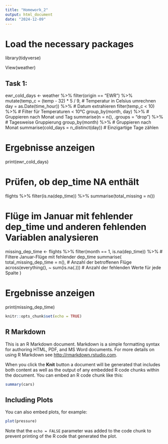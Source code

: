 ```yaml
---
title: "Homework_2"
output: html_document
date: "2024-12-09"
---
```

# Load the necessary packages
library(tidyverse)

View(weather)


## Task 1:
ewr_cold_days <- weather %>%
  filter(origin == "EWR") %>%
  mutate(temp_c = (temp - 32) * 5 / 9,      # Temperatur in Celsius umrechnen
         day = as.Date(time_hour)) %>%      # Datum extrahieren
  filter(temp_c < 10) %>%                   # Filter für Temperaturen < 10°C
  group_by(month, day) %>%                  # Gruppieren nach Monat und Tag
  summarise(n = n(), .groups = "drop") %>%  # Tagesweise Gruppierung
  group_by(month) %>%                       # Gruppieren nach Monat
  summarise(cold_days = n_distinct(day))    # Einzigartige Tage zählen

# Ergebnisse anzeigen
print(ewr_cold_days)

# Prüfen, ob dep_time NA enthält
flights %>%
  filter(is.na(dep_time)) %>%
  summarise(total_missing = n())

# Flüge im Januar mit fehlender dep_time und anderen fehlenden Variablen analysieren
missing_dep_time <- flights %>%
  filter(month == 1, is.na(dep_time)) %>%     # Filtere Januar-Flüge mit fehlender dep_time
  summarise(
    total_missing_dep_time = n(),            # Anzahl der betroffenen Flüge
    across(everything(), ~ sum(is.na(.)))    # Anzahl der fehlenden Werte für jede Spalte
  )

# Ergebnisse anzeigen
print(missing_dep_time)
















```r
knitr::opts_chunk$set(echo = TRUE)
```

## R Markdown

This is an R Markdown document. Markdown is a simple formatting syntax for authoring HTML, PDF, and MS Word documents. For more details on using R Markdown see <http://rmarkdown.rstudio.com>.

When you click the **Knit** button a document will be generated that includes both content as well as the output of any embedded R code chunks within the document. You can embed an R code chunk like this:

```r
summary(cars)
```

## Including Plots

You can also embed plots, for example:

```r
plot(pressure)
```

Note that the `echo = FALSE` parameter was added to the code chunk to prevent printing of the R code that generated the plot.
